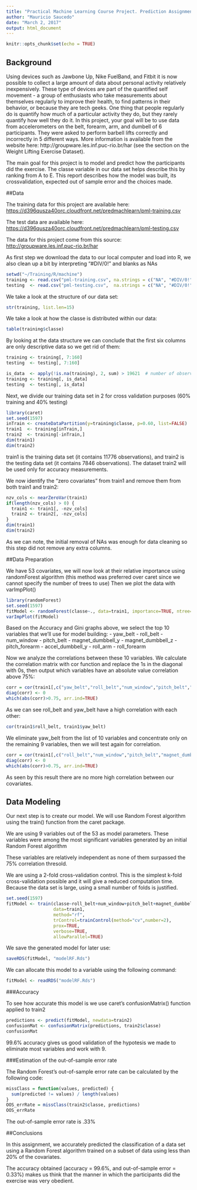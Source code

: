 ---
title: "Practical Machine Learning Course Project. Prediction Assignment"
author: "Mauricio Saucedo"
date: "March 2, 2017"
output: html_document
---

```{r setup, include=FALSE}
knitr::opts_chunk$set(echo = TRUE)
```

## Background

Using devices such as Jawbone Up, Nike FuelBand, and Fitbit it is now possible to collect a large amount of data about personal activity relatively inexpensively. These type of devices are part of the quantified self movement - a group of enthusiasts who take measurements about themselves regularly to improve their health, to find patterns in their behavior, or because they are tech geeks. One thing that people regularly do is quantify how much of a particular activity they do, but they rarely quantify how well they do it. In this project, your goal will be to use data from accelerometers on the belt, forearm, arm, and dumbell of 6 participants. They were asked to perform barbell lifts correctly and incorrectly in 5 different ways. More information is available from the website here: http://groupware.les.inf.puc-rio.br/har (see the section on the Weight Lifting Exercise Dataset).

The main goal for this project is to model and predict how the participants did the exercise. The classe variable in our data set helps describe this by ranking from A to E. This report describes how the model was built, its crossvalidation, expected out of sample error and the choices made.

##Data

The training data for this project are available here:
<https://d396qusza40orc.cloudfront.net/predmachlearn/pml-training.csv>

The test data are available here:
<https://d396qusza40orc.cloudfront.net/predmachlearn/pml-testing.csv>

The data for this project come from this source: <http://groupware.les.inf.puc-rio.br/har>

As first step we download the data to our local computer and load into R, we also clean up a bit by interpreting "#DIV/0!" and blanks as NAs

```{r data1}
setwd("~/Training/R/machine")
training <- read.csv("pml-training.csv", na.strings = c("NA", "#DIV/0!", ""))
testing  <- read.csv("pml-testing.csv",  na.strings = c("NA", "#DIV/0!", ""))
```

We take a look at the structure of our data set:

```{r data2}
str(training, list.len=15)
```

We take a look at how the classe is distributed within our data:

```{r data3}
table(training$classe)
```

By looking at the data structure we can conclude that the first six columns are only descriptive data so we get rid of them:

```{r data4}
training <- training[, 7:160]
testing  <- testing[, 7:160]
```

```{r data5}
is_data  <- apply(!is.na(training), 2, sum) > 19621  # number of observations
training <- training[, is_data]
testing  <- testing[, is_data]
```

Next, we divide our training data set in 2 for cross validation purposes (60% training and 40% testing)

```{r data6}
library(caret)
set.seed(1597)
inTrain <- createDataPartition(y=training$classe, p=0.60, list=FALSE)
train1  <- training[inTrain,]
train2  <- training[-inTrain,]
dim(train1)
dim(train2)
```

train1 is the training data set (it contains 11776 observations), and train2 is the testing data set (it contains 7846 observations). The dataset train2 will be used only for accuracy measurements.

We now identify the "zero covariates" from train1 and remove them from both train1 and train2:

```{r data7}
nzv_cols <- nearZeroVar(train1)
if(length(nzv_cols) > 0) {
  train1 <- train1[, -nzv_cols]
  train2 <- train2[, -nzv_cols]
}
dim(train1)
dim(train2)
```

As we can note, the initial removal of NAs was enough for data cleaning so this step did not remove any extra columns.

##Data Preparation

We have 53 covariates, we will now look at their relative importance using randomForest algorithm (this method was preferred over caret since we cannot specify the number of trees to use) Then we plot the data with varImpPlot()

```{r prep1}
library(randomForest)
set.seed(1597)
fitModel <- randomForest(classe~., data=train1, importance=TRUE, ntree=100)
varImpPlot(fitModel)
```

Based on the Accuracy and Gini graphs above, we select the top 10 variables that we'll use for model building:
- yaw_belt
- roll_belt
- num_window
- pitch_belt
- magnet_dumbbell_y
- magnet_dumbbell_z
- pitch_forearm
- accel_dumbbell_y
- roll_arm
- roll_forearm


Now we analyze the correlations between these 10 variables. We calculate the correlation matrix with cor function and replace the 1s in the diagonal with 0s, then output which variables have an absolute value correlation above 75%:

```{r prep2}
corr = cor(train1[,c("yaw_belt","roll_belt","num_window","pitch_belt","magnet_dumbbell_z","magnet_dumbbell_y","pitch_forearm","accel_dumbbell_y","roll_arm","roll_forearm")])
diag(corr) <- 0
which(abs(corr)>0.75, arr.ind=TRUE)
```

As we can see roll_belt and yaw_belt have a high correlation with each other:

```{r prep3}
cor(train1$roll_belt, train1$yaw_belt)
```

We eliminate yaw_belt from the list of 10 variables and concentrate only on the remaining 9 variables, then we will test again for correlation. 

```{r prep4}
corr = cor(train1[,c("roll_belt","num_window","pitch_belt","magnet_dumbbell_z","magnet_dumbbell_y","pitch_forearm","accel_dumbbell_y","roll_arm","roll_forearm")])
diag(corr) <- 0
which(abs(corr)>0.75, arr.ind=TRUE)
```

As seen by this result there are no more high correlation between our covariates.

## Data Modeling

Our next step is to create our model. We will use Random Forest algorithm using the train() function from the caret package.

We are using 9 variables out of the 53 as model parameters. These variables were among the most significant variables generated by an initial Random Forest algorithm

These variables are relatively independent as none of them surpassed the 75% correlation thresold.

We are using a 2-fold cross-validation control. This is the simplest k-fold cross-validation possible and it will give a reduced computation time. Because the data set is large, using a small number of folds is justified.

```{r model1}
set.seed(1597)
fitModel <- train(classe~roll_belt+num_window+pitch_belt+magnet_dumbbell_y+magnet_dumbbell_z+pitch_forearm+accel_dumbbell_y+roll_arm+roll_forearm,
                  data=train1,
                  method="rf",
                  trControl=trainControl(method="cv",number=2),
                  prox=TRUE,
                  verbose=TRUE,
                  allowParallel=TRUE)
```

We save the generated model for later use:

```{r model2}
saveRDS(fitModel, "modelRF.Rds")
```

We can allocate this model to a variable using the following command:

```{r model3}
fitModel <- readRDS("modelRF.Rds")
```

###Accuracy

To see how accurate this model is we use caret's confusionMatrix() function applied to train2

```{r model4}
predictions <- predict(fitModel, newdata=train2)
confusionMat <- confusionMatrix(predictions, train2$classe)
confusionMat
```

99.6% accuracy gives us good validation of the hypotesis we made to eliminate most variables and work with 9.

###Estimation of the out-of-sample error rate

The Random Forest's out-of-sample error rate can be calculated by the following code:

```{r model5}
missClass = function(values, predicted) {
  sum(predicted != values) / length(values)
}
OOS_errRate = missClass(train2$classe, predictions)
OOS_errRate
```

The out-of-sample error rate is .33%

##Conclusions

In this assignment, we accurately predicted the classification of a data set using a Random Forest algorithm trained on a subset of data using less than 20% of the covariates.

The accuracy obtained (accuracy = 99.6%, and out-of-sample error = 0.33%) makes us think that the manner in which the participants did the exercise was very obedient.
